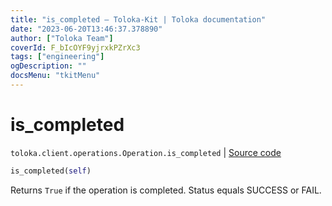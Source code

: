 ```yaml
---
title: "is_completed — Toloka-Kit | Toloka documentation"
date: "2023-06-20T13:46:37.378890"
author: ["Toloka Team"]
coverId: F_bIcOYF9yjrxkPZrXc3
tags: ["engineering"]
ogDescription: ""
docsMenu: "tkitMenu"
---
```


# is_completed

`toloka.client.operations.Operation.is_completed` | [Source code](https://github.com/Toloka/toloka-kit/blob/v1.2.0/src/client/operations.py#L108)

```python
is_completed(self)
```

Returns `True` if the operation is completed. Status equals SUCCESS or FAIL.
